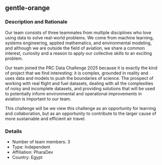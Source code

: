 ## gentle-orange

### Description and Rationale
Our team consists of three teammates from multiple disciplines who love using data to solve real-world problems. We come from machine learning, systems engineering, applied mathematics, and environmental modeling, and although we are outside the field of aviation, we share a common interest, curiosity and a reason to apply our collective skills to an exciting problem.

Our team joined the PRC Data Challenge 2025 because it is exactly the kind of project that we find interesting: it is complex, grounded in reality and uses data and models to push the boundaries of science. The prospect of working with real flight and fuel datasets, dealing with all the complexities of noisy and incomplete datasets, and providing solutions that will be used to potentially inform environmental and operational improvements in aviation is important to our team.

This challenge will be we view this challenge as an opportunity for learning and collaboration, but as an opportunity to contribute to the larger cause of more sustainable and efficient air travel.

### Details

* Number of team members: 3
* Type: Independent
* Affiliation: PharaDev
* Country: Egypt

